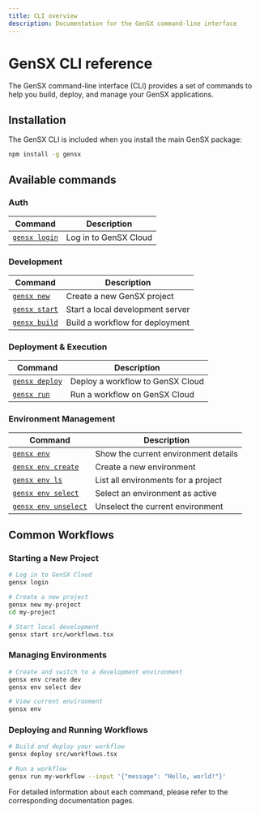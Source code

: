 ```yaml
---
title: CLI overview
description: Documentation for the GenSX command-line interface
---
```


# GenSX CLI reference

The GenSX command-line interface (CLI) provides a set of commands to help you build, deploy, and manage your GenSX applications.

## Installation

The GenSX CLI is included when you install the main GenSX package:

```bash
npm install -g gensx
```

## Available commands

### Auth
| Command                    | Description                      |
| -------------------------- | -------------------------------- |
| [`gensx login`](./login)   | Log in to GenSX Cloud            |

### Development
| Command                    | Description                      |
| -------------------------- | -------------------------------- |
| [`gensx new`](./new)       | Create a new GenSX project       |
| [`gensx start`](./start)   | Start a local development server |
| [`gensx build`](./build)   | Build a workflow for deployment  |

### Deployment & Execution
| Command                    | Description                      |
| -------------------------- | -------------------------------- |
| [`gensx deploy`](./deploy) | Deploy a workflow to GenSX Cloud |
| [`gensx run`](./run)       | Run a workflow on GenSX Cloud    |

### Environment Management
| Command                          | Description                                  |
| -------------------------------- | -------------------------------------------- |
| [`gensx env`](./env/show)     | Show the current environment details        |
| [`gensx env create`](./env/create) | Create a new environment                    |
| [`gensx env ls`](./env/ls)         | List all environments for a project          |
| [`gensx env select`](./env/select) | Select an environment as active             |
| [`gensx env unselect`](./env/unselect) | Unselect the current environment           |

## Common Workflows

### Starting a New Project
```bash
# Log in to GenSX Cloud
gensx login

# Create a new project
gensx new my-project
cd my-project

# Start local development
gensx start src/workflows.tsx
```

### Managing Environments
```bash
# Create and switch to a development environment
gensx env create dev
gensx env select dev

# View current environment
gensx env
```

### Deploying and Running Workflows
```bash
# Build and deploy your workflow
gensx deploy src/workflows.tsx

# Run a workflow
gensx run my-workflow --input '{"message": "Hello, world!"}'
```

For detailed information about each command, please refer to the corresponding documentation pages.
